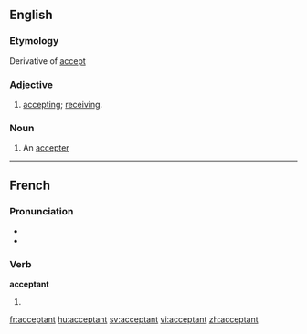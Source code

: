 ==English==

===Etymology===
Derivative of [[accept]]

===Adjective===
{{en-adj}}

# [[accepting]]; [[receiving]].

===Noun===
{{en-noun}}

# An [[accepter]]

----

==French==

===Pronunciation===
* {{IPA|/ak.sɛp.tɑ̃/}}
* {{SAMPA|/ak.sEp.tA~/}}

===Verb===
'''acceptant'''

# {{present participle of|[[accepter]]|lang=French}}

[[fr:acceptant]]
[[hu:acceptant]]
[[sv:acceptant]]
[[vi:acceptant]]
[[zh:acceptant]]